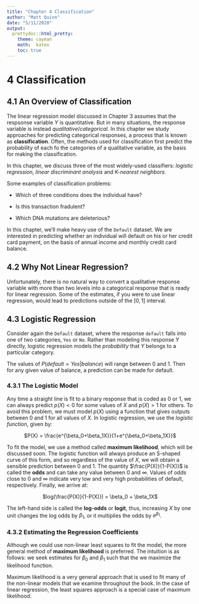 ```yaml
---
title: "Chapter 4 Classification"
author: "Matt Quinn"
date: "5/11/2020"
output: 
  prettydoc::html_pretty:
    theme: cayman
    math:  katex
    toc: true
---
```

# 4 Classification

## 4.1 An Overview of Classification 

The linear regression model discussed in Chapter 3 assumes that the respsonse variable $Y$ is quantitative. But in many situations, the response variable is instead *qualitative*/*categorical*. In this chapter we study approaches for predicting categorical responses, a process that is known as **classification**. Often, the methods used for classification first predict the probability of each fo the categories of a qualitative variable, as the basis for making the classification.

In this chapter, we discuss three of the most widely-used classifiers: *logistic regression, linear discriminant analysis* and *K-nearest neighbors*.

Some examples of classification problems:

* Which of three conditions does the individual have?

* Is this transaction fradulent?

* Which DNA mutations are deleterious?

In this chapter, we'll make heavy use of the `Default` dataset. We are interested in predicting whether an individual will default on his or her credit card payment, on the basis of annual income and monthly credit card balance.

## 4.2 Why Not Linear Regression?

Unfortunately, there is no natural way to convert a qualitative response variable with more than two levels into a categorical response that is ready for linear regression. Some of the estimates, if you were to use linear regression, would lead to predictions outside of the $[0,1]$ interval.

## 4.3 Logistic Regression

Consider again the `Default` dataset, where the response `default` falls into one of two categories, `Yes` or `No`. Rather than modeling this response $Y$ directly, logistic regression models the *probability* that $Y$ belongs to a particular category. 

The values of $P(default=Yes|balance)$ will range between $0$ and $1$. Then for any given value of balance, a prediction can be made for default.

### 4.3.1 The Logistic Model

Any time a straight line is fit to a binary response that is coded as $0$ or $1$, we can always predict $p(X) < 0$ for some values of $X$ and $p(X)>1$ for others. To avoid this problem, we must model $p(X)$ using a function that gives outputs between $0$ and $1$ for all values of $X$. In logistic regression, we use the *logistic function*, given by:

<center> $P(X) = \frac{e^{\beta_0+\beta_1X}}{1+e^{\beta_0+\beta_1X}}$ </center>

To fit the model, we use a method called **maximum likelihood**, which will be discussed soon. The logistic function will always produce an S-shaped curve of this form, and so regardless of the value of $X$, we will obtain a sensible prediction between $0$ and $1$. The quantity $\frac{P(X)}{1-P(X)}$ is called the **odds** and can take any value between $0$ and $\infty$. Values of odds close to $0$ and $\infty$ indicate very low and very high probabilities of default, respectively. Finally, we arrive at:

<center> $log(\frac{P(X)}{1-P(X)}) = \beta_0 + \beta_1X$ </center>

The left-hand side is called the **log-odds** or **logit**, thus, increasing $X$ by one unit changes the log odds by $\beta_{1}$, or it multiplies the odds by $e^{\beta_1}$.

### 4.3.2 Estimating the Regression Coefficients

Although we could use non-linear least squares to fit the model, the more general method of **maximum likelihood** is preferred. The intuition is as follows: we seek estimates for $\beta_0$ and $\beta_1$ such that the we maximize the likelihood function.

Maximum likelihood is a very general approach that is used to fit many of the non-linear models that we examine throughout the book. In the case of linear regression, the least squares approach is a special case of maximum likelihood.

































